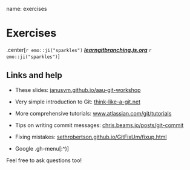 name: exercises

# Exercises

.center[`r emo::ji("sparkles")` **_[learngitbranching.js.org](https://learngitbranching.js.org)_** `r emo::ji("sparkles")`]


## Links and help

- These slides: [janusvm.github.io/aau-git-workshop](https://janusvm.github.io/aau-git-workshop)

- Very simple introduction to Git: [think-like-a-git.net](http://think-like-a-git.net/)

- More comprehensive tutorials: [www.atlassian.com/git/tutorials](https://www.atlassian.com/git/tutorials)

- Tips on writing commit messages: [chris.beams.io/posts/git-commit](https://chris.beams.io/posts/git-commit/)

- Fixing mistakes: [sethrobertson.github.io/GitFixUm/fixup.html](http://sethrobertson.github.io/GitFixUm/fixup.html)

- Google .gh-menu[:^)]

Feel free to ask questions too!
